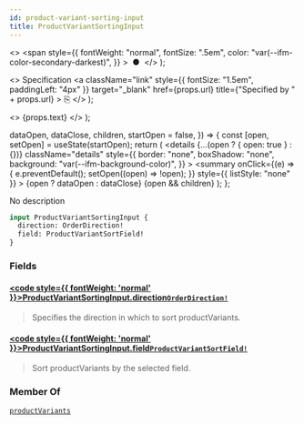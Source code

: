 ```yaml
---
id: product-variant-sorting-input
title: ProductVariantSortingInput
---
```


  <>
    <span
      style={{
        fontWeight: "normal",
        fontSize: ".5em",
        color: "var(--ifm-color-secondary-darkest)",
      }}
    >
      &nbsp;●&nbsp;
    </span>
  </>
);

  <>
    Specification
    <a
      className="link"
      style={{ fontSize: "1.5em", paddingLeft: "4px" }}
      target="\_blank"
      href={props.url}
      title={"Specified by " + props.url}
    >
      ⎘
    </a>
  </>
);

  <>
    <span className={props.class}>{props.text}</span>
  </>
);


  dataOpen,
  dataClose,
  children,
  startOpen = false,
}) => {
  const [open, setOpen] = useState(startOpen);
  return (
    <details
      {...(open ? { open: true } : {})}
      className="details"
      style={{
        border: "none",
        boxShadow: "none",
        background: "var(--ifm-background-color)",
      }}
    >
      <summary
        onClick={(e) => {
          e.preventDefault();
          setOpen((open) => !open);
        }}
        style={{ listStyle: "none" }}
      >
        {open ? dataOpen : dataClose}
      </summary>
      {open && children}
    </details>
  );
};

No description

```graphql
input ProductVariantSortingInput {
  direction: OrderDirection!
  field: ProductVariantSortField!
}
```

### Fields

#### [<code style={{ fontWeight: 'normal' }}>ProductVariantSortingInput.<b>direction</b></code>](#)<Bullet />[`OrderDirection!`](../../../api-reference/miscellaneous/enums/order-direction) <Badge class="badge badge--secondary" text="non-null"/> <Badge class="badge badge--secondary" text="enum"/> <Badge class="badge badge--secondary" text="miscellaneous"/>

> Specifies the direction in which to sort productVariants.

#### [<code style={{ fontWeight: 'normal' }}>ProductVariantSortingInput.<b>field</b></code>](#)<Bullet />[`ProductVariantSortField!`](../../../api-reference/products/enums/product-variant-sort-field) <Badge class="badge badge--secondary" text="non-null"/> <Badge class="badge badge--secondary" text="enum"/> <Badge class="badge badge--secondary" text="products"/>

> Sort productVariants by the selected field.

### Member Of

[`productVariants`](../../../api-reference/products/queries/product-variants) <Badge class="badge badge--secondary" text="query"/>
